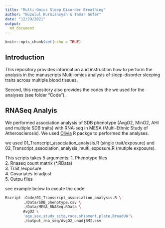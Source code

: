 ```yaml
---
title: "Multi-Omics Sleep Disorder Breathing"
author: "Nuzulul Kurniansyah & Tamar Sofer"
date: "12/29/2021"
output: 
  md_document
---
```



```r
knitr::opts_chunk$set(echo = TRUE)
```

## Introduction

This repository provides information and instruction how to perform the analysis in the manuscripts Multi-omics analysis of sleep-disorder sleeping traits across multiple blood tissues.

Second, this repository also provides the codes the we used for the analyses (see folder "Code"). 

## RNASeq Analyis

We performed association analysis of SDB phenotype (AvgO2, MinO2, AHI and multiple SDB traits)  with RNA-seq in MESA (Multi-Ethnic Study of Atherosclerosis). We used [Olivia](https://github.com/nkurniansyah/Olivia "Olivia") R packge to performed the analyses.

we used 01_Transcript_association_analysis.R (single trait/exposure) and 02_Transcript_association_analysis_multi_exposure.R (mutiple exposure).

This scripts takes 5 arguments:
1. Phenotype files \
2. Rnaseq count matrix (*.RData) \
3. Trait /exposure \
4. Covariates to adjust\
5. Outpu files \

see example below to excute the code:


```bash

Rscript .Code/01_Transcript_association_analysis.R \
        ./Data/SDB_phenotype.csv \
        ./Data/MESA_RNASeq.RData \
        AvgO2 \
        'age,sex,study_site,race,shipment,plate,BroadUW'\
        ./output_rna_seq/AvgO2_unadjBMI.csv
        


```

